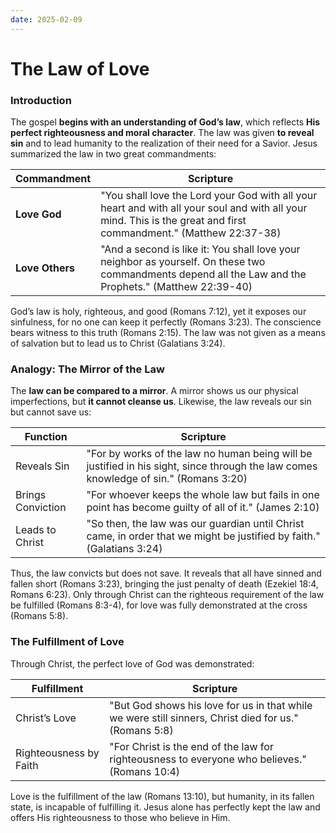 ```yaml
---
date: 2025-02-09
---
```



# The Law of Love

<CustomImage
  src="/img/moses-law-of-love.png"
  alt="Enuma Elish"
  width="300px"
/>
<DateDisplay date="2025-02-09" />

### Introduction

The gospel **begins with an understanding of God’s law**, which reflects **His perfect righteousness and moral character**. The law was given **to reveal sin** and to lead humanity to the realization of their need for a Savior. Jesus summarized the law in two great commandments:

| Commandment | Scripture |
|------------|-----------|
| **Love God** | "You shall love the Lord your God with all your heart and with all your soul and with all your mind. This is the great and first commandment." (Matthew 22:37-38) |
| **Love Others** | "And a second is like it: You shall love your neighbor as yourself. On these two commandments depend all the Law and the Prophets." (Matthew 22:39-40) |

God’s law is holy, righteous, and good (Romans 7:12), yet it exposes our sinfulness, for no one can keep it perfectly (Romans 3:23). The conscience bears witness to this truth (Romans 2:15). The law was not given as a means of salvation but to lead us to Christ (Galatians 3:24). 

### Analogy: The Mirror of the Law
The **law can be compared to a mirror**. A mirror shows us our physical imperfections, but **it cannot cleanse us**. Likewise, the law reveals our sin but cannot save us:

| Function | Scripture |
|---------|-----------|
| Reveals Sin | "For by works of the law no human being will be justified in his sight, since through the law comes knowledge of sin." (Romans 3:20) |
| Brings Conviction | "For whoever keeps the whole law but fails in one point has become guilty of all of it." (James 2:10) |
| Leads to Christ | "So then, the law was our guardian until Christ came, in order that we might be justified by faith." (Galatians 3:24) |

Thus, the law convicts but does not save. It reveals that all have sinned and fallen short (Romans 3:23), bringing the just penalty of death (Ezekiel 18:4, Romans 6:23). Only through Christ can the righteous requirement of the law be fulfilled (Romans 8:3-4), for love was fully demonstrated at the cross (Romans 5:8).

### The Fulfillment of Love
Through Christ, the perfect love of God was demonstrated:

| Fulfillment | Scripture |
|------------|-----------|
| Christ’s Love | "But God shows his love for us in that while we were still sinners, Christ died for us." (Romans 5:8) |
| Righteousness by Faith | "For Christ is the end of the law for righteousness to everyone who believes." (Romans 10:4) |

Love is the fulfillment of the law (Romans 13:10), but humanity, in its fallen state, is incapable of fulfilling it. Jesus alone has perfectly kept the law and offers His righteousness to those who believe in Him.

